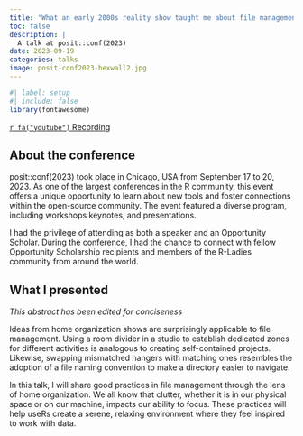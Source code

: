 ```yaml
---
title: "What an early 2000s reality show taught me about file management"
toc: false
description: |
  A talk at posit::conf(2023)
date: 2023-09-19
categories: talks
image: posit-conf2023-hexwall2.jpg
---
```


```r
#| label: setup
#| include: false
library(fontawesome)
```

<a class="btn btn-light" href="https://youtu.be/J3bxE4y8_Dg?si=qPf4zbWH7RBcXxoT">`r fa("youtube")` 
Recording</a>

## About the conference

posit::conf(2023) took place in Chicago, USA from September 17 to 20, 2023. As 
one of the largest conferences in the R community, this event offers a unique 
opportunity to learn about new tools and foster connections within the 
open-source community. The event featured a diverse program, including workshops 
keynotes, and presentations.

I had the privilege of attending as both a speaker and an Opportunity Scholar. 
During the conference, I had the chance to connect with fellow Opportunity 
Scholarship recipients and members of the R-Ladies community from around the 
world.

## What I presented

*This abstract has been edited for conciseness*

Ideas from home organization shows are surprisingly applicable to file 
management. Using a room divider in a studio to establish dedicated zones 
for different activities is analogous to creating self-contained projects. 
Likewise, swapping mismatched hangers with matching ones resembles the adoption 
of a file naming convention to make a directory easier to navigate.

In this talk, I will share good practices in file management through the lens of 
home organization. We all know that clutter, whether it is in our physical space 
or on our machine, impacts our ability to focus. These practices will help useRs 
create a serene, relaxing environment where they feel inspired to work with data.
